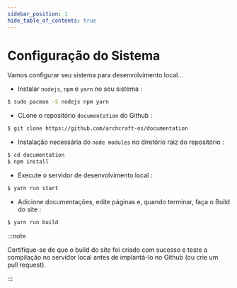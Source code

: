```yaml
---
sidebar_position: 1
hide_table_of_contents: true
---
```


# Configuração do Sistema

Vamos configurar seu sistema para desenvolvimento local...

- Instalar `nodejs`, `npm` e `yarn` no seu sistema :
```bash
$ sudo pacman -S nodejs npm yarn
```

- CLone o repositório `documentation` do Github :
```bash
$ git clone https://github.com/archcraft-os/documentation
```

- Instalação necessária do `node modules` no diretório raiz do repositório :
```bash
$ cd documentation
$ npm install
```

- Execute o servidor de desenvolvimento local​ :
```bash
$ yarn run start
```

- Adicione documentações, edite páginas e, quando terminar, faça o Build do site :
```bash
$ yarn run build
```
:::note

Certifique-se de que o build do site foi criado com sucesso e teste a compilação no servidor local antes de implantá-lo no Github (ou crie um pull request).

:::
